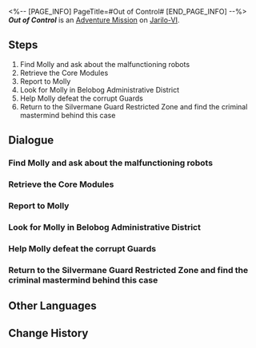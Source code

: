 <%-- [PAGE_INFO]
PageTitle=#Out of Control#
[END_PAGE_INFO] --%>
{{Stub|Dialogue.}}
{{Mission Infobox
|id            = 2011101
|title         = 
|image         = <!--Mission Out of Control.png-->
|type          = Adventure
|event_name    = 
|chapter       = 
|requirements  = [[Trailblaze Mission]] ''[[Silent Galaxy]]'' completed
|summary       = After comforting Molly, you tell her to hide in Neverwinter Workshop, and get her testimony that corruption is happening in the army. What will happen next?
|characters    = Molly; Shocked Silvermane Guard; Trailblazer; Worried Silvermane Guard
|startLocation = [[Jarilo-VI]] - [[Silvermane Guard Restricted Zone]]
|world         = Jarilo-VI
|area          = Silvermane Guard Restricted Zone
|prev          = 
|next          = 
|rewards       = Trailblaze EXP*250; Stellar Jade*40; Condensed Aether*4; Shield (Item)*100; Credit*14,000
}}
'''''Out of Control''''' is an [[Adventure Mission]] on [[Jarilo-VI]].

==Steps==
# Find Molly and ask about the malfunctioning robots
# Retrieve the Core Modules
# Report to Molly
# Look for Molly in Belobog Administrative District
# Help Molly defeat the corrupt Guards
# Return to the Silvermane Guard Restricted Zone and find the criminal mastermind behind this case

<!--
==Gameplay Notes==

--><!--
==Trial Character==

-->
==Dialogue==
{{Stub Dialogue}}
===Find Molly and ask about the malfunctioning robots===
{{Mission Description|type=adventure|location=Silvermane Guard Restricted Zone|You receive a notification from the Belobog Silvermane Guard Restricted Zone: There are malfunctioning robots roaming around the zone, which might be dangerous.<br />This is not your business... But as someone helpful, you should find Molly and ask about the details.}}
{{Dialogue Start}}
:{{tx}}
{{Dialogue End}}

===Retrieve the Core Modules===
{{Mission Description|type=adventure|location=<!--to be added-->|update|Molly from the Technology Division is angry with her colleagues. You learn from her that a group of dangerous malfunctioning robots is wandering around in the restricted zone, which are prone to harming people.<br />You agree to help Molly retrieve these robots' "Core Modules." There are three robots that have this problem. Search carefully around the Silvermane Guard Restricted Zone.}}
{{Dialogue Start}}
:{{tx}}
{{Dialogue End}}

===Report to Molly===
{{Mission Description|type=adventure|location=Silvermane Guard Restricted Zone|update|Molly from the Technology Division is angry with her colleagues. You learn from her that a group of dangerous malfunctioning robots is wandering around in the restricted zone, which are prone to harming people.<br />You have retrieved all the "Core Modules." Bring them back to Molly.}}
{{Dialogue Start}}
:{{tx}}
{{Dialogue End}}

===Look for Molly in Belobog Administrative District===
{{Mission Description|type=adventure|location=Administrative District|update|When you return, you find Pela taking Molly's place. After talking to her, you learn that Pela is investigating a corruption case related to those defective robots, and Molly is likely to be in danger.<br />Molly's colleagues tell you her address, where you might find her.}}
{{Dialogue Start}}
:{{tx}}
{{Dialogue End}}

===Help Molly defeat the corrupt Guards===
{{Mission Description|type=adventure|location=Silvermane Guard Restricted Zone|update|After comforting Molly, you tell her to hide in Neverwinter Workshop, and get her testimony that corruption is happening in the army.<br />When you return to the restricted zone, you find that Molly has come here to confront the criminal. Her life is at risk, she needs your help!}}
{{Dialogue Start}}
:{{tx}}
{{Dialogue End}}

===Return to the Silvermane Guard Restricted Zone and find the criminal mastermind behind this case===
{{Mission Description|type=adventure|location=Silvermane Guard Restricted Zone|update|After comforting Molly, you tell her to hide in Neverwinter Workshop, and get her testimony that corruption is happening in the army.<br />Pela speculates that the one behind this case is still in the Silvermane Guard Restricted Zone. It's time to let them pay!}}
{{Dialogue Start}}
:{{tx}}
{{Dialogue End}}

==Other Languages==
{{Other Languages
|en   = Out of Control
|zhs  = 失控
|zht  = 失控
|ja   = 制御不能
|ko   = 통제 불능
|es   = Fuera de control
|fr   = Hors de contrôle
|ru   = Вне контроля
|th   = สูญเสียการควบคุม
|vi   = Mất Kiểm Soát
|de   = Außer Kontrolle
|id   = Kehilangan Kontrol
|pt   = Fora de Controle
}}

==Change History==
{{Change History|1.0}}
